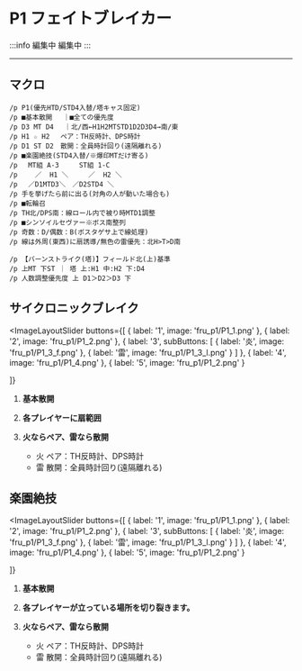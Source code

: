 

# P1 フェイトブレイカー

:::info 編集中
編集中
:::

---
##  マクロ
```
/p P1(優先HTD/STD4入替/塔キャス固定)
/p ■基本散開 　｜■全ての優先度
/p D3 MT D4 　｜北/西←H1H2MTSTD1D2D3D4→南/東
/p H1 ☆ H2　 ペア：TH反時計、DPS時計
/p D1 ST D2　散開：全員時計回り(遠隔離れる)
/p ■楽園絶技(STD4入替/※爆印MTだけ寄る)
/p 　MT組 A-3　　　ST組 1-C
/p 　　／  H1 ＼　　　／  H2 ＼
/p 　／D1MTD3＼　／D2STD4 ＼
/p 手を挙げたら前に出る(対角の人が動いた場合も)
/p ■転輪召
/p TH北/DPS南：線ロール内で被り時MTD1調整
/p ■シンソイルセヴァー※ボス南整列
/p 奇数：D/偶数：B(ボスタゲサ上で線処理)
/p 線は外周(東西)に扇誘導/無色の雷優先：北H>T>D南
```
```
/p 【バーンストライク(塔)】フィールド北(上)基準
/p 上MT 下ST ｜ 塔 上:H1 中:H2 下:D4
/p 人数調整優先度 上 D1＞D2＞D3 下
```

## サイクロニックブレイク

<ImageLayoutSlider
  buttons={[
    { label: '1', image: 'fru_p1/P1_1.png' },
    { label: '2', image: 'fru_p1/P1_2.png' },
    { 
      label: '3',
      subButtons: [
        { label: '炎', image: 'fru_p1/P1_3_f.png' },
        { label: '雷', image: 'fru_p1/P1_3_l.png' }
      ]
    },
    { label: '4', image: 'fru_p1/P1_4.png' },
    { label: '5', image: 'fru_p1/P1_2.png' }

  ]}
>

1. **基本散開**

2. **各プレイヤーに扇範囲**

3. **火ならペア、雷なら散開**
   - 火 ペア：TH反時計、DPS時計
   - 雷 散開：全員時計回り(遠隔離れる)
</ImageLayoutSlider>

## 楽園絶技

<ImageLayoutSlider
  buttons={[
    { label: '1', image: 'fru_p1/P1_1.png' },
    { label: '2', image: 'fru_p1/P1_2.png' },
    { 
      label: '3',
      subButtons: [
        { label: '炎', image: 'fru_p1/P1_3_f.png' },
        { label: '雷', image: 'fru_p1/P1_3_l.png' }
      ]
    },
    { label: '4', image: 'fru_p1/P1_4.png' },
    { label: '5', image: 'fru_p1/P1_2.png' }

  ]}
>

1. **基本散開**

2. **各プレイヤーが立っている場所を切り裂きます。**

3. **火ならペア、雷なら散開**
   - 火 ペア：TH反時計、DPS時計
   - 雷 散開：全員時計回り(遠隔離れる)
</ImageLayoutSlider>

